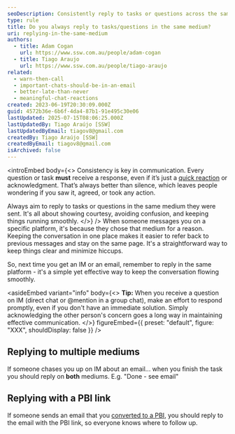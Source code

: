 ```yaml
---
seoDescription: Consistently reply to tasks or questions across the same medium they were sent, ensuring courtesy and clarity.
type: rule
title: Do you always reply to tasks/questions in the same medium?
uri: replying-in-the-same-medium
authors:
  - title: Adam Cogan
    url: https://www.ssw.com.au/people/adam-cogan
  - title: Tiago Araujo
    url: https://www.ssw.com.au/people/tiago-araujo
related:
  - warn-then-call
  - important-chats-should-be-in-an-email
  - better-late-than-never
  - meaningful-chat-reactions
created: 2023-06-19T20:30:09.000Z
guid: 4572b36e-6b6f-4da4-87b1-91e495c30e06
lastUpdated: 2025-07-15T08:06:25.000Z
lastUpdatedBy: Tiago Araújo [SSW]
lastUpdatedByEmail: tiagov8@gmail.com
createdBy: Tiago Araújo [SSW]
createdByEmail: tiagov8@gmail.com
isArchived: false
---
```


<introEmbed
  body={<>
Consistency is key in communication. Every question or task **must** receive a response, even if it’s just a [quick reaction](/meaningful-chat-reactions) or acknowledgment. That’s always better than silence, which leaves people wondering if you saw it, agreed, or took any action.

Always aim to reply to tasks or questions in the same medium they were sent. It's all about showing courtesy, avoiding confusion, and keeping things running smoothly.
  </>}
/>
When someone messages you on a specific platform, it's because they chose that medium for a reason. Keeping the conversation in one place makes it easier to refer back to previous messages and stay on the same page. It's a straightforward way to keep things clear and minimize hiccups.

So, next time you get an IM or an email, remember to reply in the same platform - it's a simple yet effective way to keep the conversation flowing smoothly.


<asideEmbed
  variant="info"
  body={<>
    **Tip:** When you receive a question on IM (direct chat or @mention in a group chat), make an effort to respond promptly, even if you don't have an immediate solution. Simply acknowledging the other person's concern goes a long way in maintaining effective communication.
  </>}
  figureEmbed={{
    preset: "default",
    figure: "XXX",
    shouldDisplay: false
  }}
/>


## Replying to multiple mediums

If someone chases you up on IM about an email... when you finish the task you should reply on **both** mediums.
E.g. "Done - see email"

## Replying with a PBI link

If someone sends an email that you [converted to a PBI](/turn-emails-into-work-items), you should reply to the email with the PBI link, so everyone knows where to follow up.
